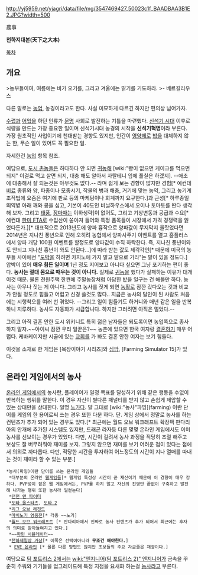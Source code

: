 http://yj5959.net/yjagri/data/file/mg/3547469427_50023c1f_BAADBAA3B1E2.JPG?width=500

農事

'''천하지대본(天下之大本)'''

[[목차]]
== 개요 ==


>농부들이여, 여름에는 비가 오기를, 그리고 겨울에는 맑기를 기도하라.
>- 베르길리우스

다른 말로는 [[농업]], 농경이라고도 한다. 사실 미묘하게 다르긴 하지만 편의상 넘어가자.

[[수렵]]과 [[어업]]을 하던 인류가 [[문명]] 사회로 발전하는 기틀을 마련했다. [[신석기 시대]] 이후로 식량을 만드는 가장 중요한 일이며 신석기시대 농경의 시작을 '''신석기혁명'''이라 부른다. 가장 원초적인 사업이기에 천대받는 경향도 있지만, 인간이 [[영양제]]로 [[밥]]을 대체하지 않는 한, 무슨 일이 있어도 꼭 필요한 일.

자세한건 [[농업]] 항목 참조.

여담으로, [[도시 촌놈]]들은 하다하다 안 되면 [[귀농]]해 [wiki:"빵이 없으면 케이크를 먹으면 되지" 이걸로 먹고 살면 되지, 대충 해도 알아서 자랄테니 입에 풀칠은 하겠지]. --애초에 대충해서 잘 되는것은 아무것도 없다.-- 라며 쉽게 보는 경향이 많지만 경험[* 예컨데 [[비료]] 종류와 양, 파종이나 모종시기, 작물의 병과 해충, 거기에 맞는 농약, 그리고 농기계 조작법에 요즘은 여기에 판로 등의 마케팅이나 회계까지 요구한다.]과 근성[* 하루종일 뙤약볕 아래 깨와 콩을 심고, 기본이 40도인 비닐하우스에서 오이나 토마토를 딴다 생각해 보자. 그리고 [[태풍]], [[장마]]때는 이하생략]이 없어도, 그리고 기상변동과 공급과 수요[* 예컨대 [[한미 FTA]]로 수입산이 쏟아져 들어와 특정 품목들이 시장에서 가격 경쟁력을 잃었다든가.][* 대표적으로 2013년도에 양파 흉작으로 양파값이 무지막지 올랏었다면 2014년은 지나친 풍년으로 인해 오히려 농협헤서 양파사주기 이벤트를 열고 홈플러스에서 양파 개당 100원 이벤트를 할정도로 양파값이 수직 하락한다. 즉, 지나친 풍년이와도 안되고 지나친 훙년이 와도 안된다...]에 따라 받는 값도 제각각인[* 때문에 미국의 농부들 사이에선 "[[도박]]을 하려면 카지노에 가지 말고 밭으로 가라"는 말이 있을 정도다.] 압박이 있어 '''매우 힘든 일이며''' 1년 정도 지어보고 아니다 싶으면 그냥 포기하는 편이 좋다. '''농사는 절대 몸으로 때우는 것이 아니다.''' 실제로 [[귀농]]을 했다가 실패하는 이유가 대개 이것 때문. 물론 전원주택 한켠에 주말농장처럼 아담한 밭을 일구는 건 해볼만 하다. 농사는 아무나 짓는 게 아니다. 그리고 농사를 짓게 되면 [[농활]]로 잠깐 갔다오는 것과 비교가 안될 정도로 힘들고 어렵고 신경 쓸것도 많다.. 지금은 농사의 달인이 된 사람도 처음에는 시행착오를 여러 번 겪었다. --그리고 일이 힘들기도 하거니와 매년 같은 일을 반복하니 지루하다. 농사도 자동화가 시급합니다. 하지만 그러려면 아직은 멀었다.--

그리고 아직 결혼 안한 도시 위키니트 특히 젊은 남자들은 되도록이면 농업쪽으로 종사하지 말자.~~야이씨 잠깐 우리 일꾼은?~~ 농촌에 있으면 한국 여자랑 [[결혼]]하기 매우 어렵다. 케바케이지만 시골에 있는 [[교회]]를 가 봐도 결혼 안한 여자는 보기 힘들다. 

이것을 소재로 한 게임은 [목장이야기 시리즈]와 [[심팜]], [Farming Simulator 15]가 있다.

== 온라인 게임에서의 농사 ==
[[온라인 게임]]에서의 농사란, 플레이어가 일정 목표를 달성하기 위해 같은 행동을 수없이 반복하는 행위를 말한다. 이 경우 자신이 별다른 패널티를 받지 않고 손쉽게 제압할 수 있는 상대만을 상대한다. 일명 [[노가다]]. 말 그대로 [wiki:"농사"파밍](farming) 이란 단어를 게임의 한 용어로써 쓰는 경우 또한 다분 하다. 단. 게임 상에서 정말로 농사를 하는 컨텐츠가 추가 되어 있는 경우도 있다.[* 최근에는 월드 오브 워크래프트 확장팩 판다리아의 안개에 추가된 시스템도 있지만, 드래곤 라자등 다른 몇몇 온라인 게임에서도 이미 농사를 선보이는 경우가 있었다. 다만, 시간이 걸려서 농사 과정을 적당히 조절 해주고 보상도 잘 버무려줘야 재미를 보지. 그렇지 않으면 재미를 보기 어려운 점이 있다는 점에서 의외로 까다롭다. 다만, 적당한 시간을 투자하여 어느정도의 시간이 지나 열매를 따내는 것이 재미라 할 수 있는 부분.]
 
 *농사(파밍)이란 단어를 쓰는 온라인 게임들
  *대부분의 온라인 [[웹게임]]들[* 웹게임 특성상 시간이 곧 재산이기 때문에 이 경향이 매우 강하다. PVP성이 짙은 웹 게임에서는, PVP를 하지 않고 자신의 진영만 끝없이 구축하고 발전해 나가는 행위 또한 농사라 일컫는다]
  *[[던전 앤 파이터]]
  *[[도타 올스타즈]], [[도타 2]]
  *[[리그 오브 레전드]]
  *[[마비노기 영웅전]][* 각종 ~~노기]
  *[[월드 오브 워크래프트]] [* 판다리아에서 진짜로 농사 컨텐츠가 추가 되어서 최근에는 후자의 의미로 받아들여지고 있다.]
  *~~[[파밍 시뮬레이터]]~~
  *[[천하제일상 거상]][* 이쪽은 선택이아니라 '''무조건 해야한다.''']
  * [[EVE 온라인]] [* 물론 다른 방법도 많지만 초보들의 주요 자금줄은 채광이다.]

여담으로 [[팀 포트리스 2]]에서는 [[wiki:"엔지니어(팀 포트리스 2)" 엔지니어]]가 금속을 꾸준히 주워와 기기들을 업그레이드해 특정 지점을 요새화 하는걸 [[농사]]라고 부른다. 
